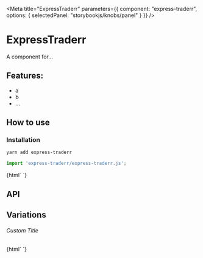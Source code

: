 

<Meta 
  title="ExpressTraderr"
  parameters={{
    component: "express-traderr",
    options: { selectedPanel: "storybookjs/knobs/panel" }
  }}
/>

# ExpressTraderr

A component for...

## Features:

- a
- b
- ...

## How to use

### Installation

```bash
yarn add express-traderr
```

```js
import 'express-traderr/express-traderr.js';
```

<Preview withToolbar>
  <Story name="Simple">
    {html`
      <express-traderr></express-traderr>
    `}
  </Story>
</Preview>

## API

<Props of="express-traderr" />

## Variations

###### Custom Title

<Story name="Custom Title">
  {html`
    <express-traderr .title=${'Hello World'}></express-traderr>
  `}
</Story>
